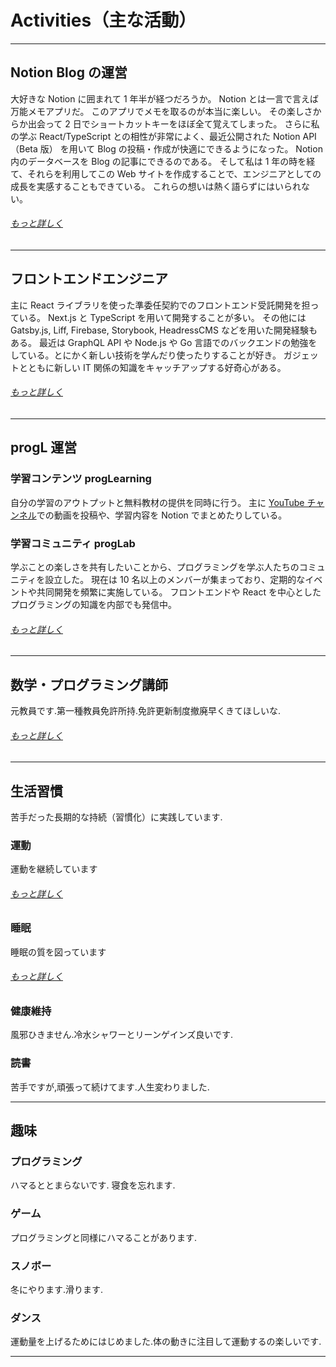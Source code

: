 # Activities（主な活動）

---

## Notion Blog の運営

大好きな Notion に囲まれて 1 年半が経つだろうか。
Notion とは一言で言えば万能メモアプリだ。
このアプリでメモを取るのが本当に楽しい。
その楽しさからか出会って 2 日でショートカットキーをほぼ全て覚えてしまった。
さらに私の学ぶ React/TypeScript との相性が非常によく、最近公開された Notion API（Beta 版） を用いて Blog の投稿・作成が快適にできるようになった。
Notion 内のデータベースを Blog の記事にできるのである。
そして私は 1 年の時を経て、それらを利用してこの Web サイトを作成することで、エンジニアとしての成長を実感することもできている。
これらの想いは熱く語らずにはいられない。

###### [もっと詳しく](/blogs/about)

---

## フロントエンドエンジニア

主に React ライブラリを使った準委任契約でのフロントエンド受託開発を担っている。
Next.js と TypeScript を用いて開発することが多い。
その他には Gatsby.js, Liff, Firebase, Storybook, HeadressCMS などを用いた開発経験もある。
最近は GraphQL API や Node.js や Go 言語でのバックエンドの勉強をしている。とにかく新しい技術を学んだり使ったりすることが好き。
ガジェットとともに新しい IT 関係の知識をキャッチアップする好奇心がある。

###### [もっと詳しく](/)

---

## progL 運営

### 学習コンテンツ progLearning

自分の学習のアウトプットと無料教材の提供を同時に行う。
主に [YouTube チャンネル](https://www.youtube.com/channel/UCPcjWvYIfvqGPP4x30kEkMA)での動画を投稿や、学習内容を Notion でまとめたりしている。

### 学習コミュニティ progLab

学ぶことの楽しさを共有したいことから、プログラミングを学ぶ人たちのコミュニティを設立した。
現在は 10 名以上のメンバーが集まっており、定期的なイベントや共同開発を頻繁に実施している。
フロントエンドや React を中心としたプログラミングの知識を内部でも発信中。

###### [もっと詳しく](https://proglab.vercel.app/)

---

## 数学・プログラミング講師

元教員です.第一種教員免許所持.免許更新制度撤廃早くきてほしいな.

###### [もっと詳しく](/)

---

## 生活習慣

苦手だった長期的な持続（習慣化）に実践しています.

### 運動

運動を継続しています

###### [もっと詳しく](/)

### 睡眠

睡眠の質を図っています

###### [もっと詳しく](/)

### 健康維持

風邪ひきません.冷水シャワーとリーンゲインズ良いです.

### 読書

苦手ですが,頑張って続けてます.人生変わりました.

---

## 趣味

### プログラミング

ハマるととまらないです.
寝食を忘れます.

### ゲーム

プログラミングと同様にハマることがあります.

### スノボー

冬にやります.滑ります.

### ダンス

運動量を上げるためにはじめました.体の動きに注目して運動するの楽しいです.

---
